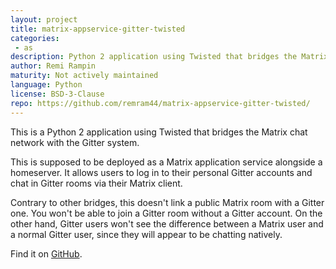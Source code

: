 ```yaml
---
layout: project
title: matrix-appservice-gitter-twisted
categories: 
 - as
description: Python 2 application using Twisted that bridges the Matrix chat network with Gitter.
author: Remi Rampin
maturity: Not actively maintained
language: Python
license: BSD-3-Clause
repo: https://github.com/remram44/matrix-appservice-gitter-twisted/
---
```


This is a Python 2 application using Twisted that bridges the Matrix chat network with the Gitter system.

This is supposed to be deployed as a Matrix application service alongside a homeserver. It allows users to log in to their personal Gitter accounts and chat in Gitter rooms via their Matrix client.

Contrary to other bridges, this doesn't link a public Matrix room with a Gitter one. You won't be able to join a Gitter room without a Gitter account. On the other hand, Gitter users won't see the difference between a Matrix user and a normal Gitter user, since they will appear to be chatting natively.

Find it on [GitHub](https://github.com/remram44/matrix-appservice-gitter-twisted/).


